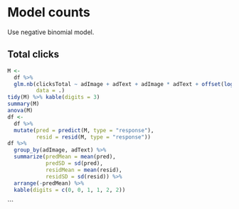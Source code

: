 # Model counts

Use negative binomial model.


## Total clicks

```r
M <-
  df %>% 
  glm.nb(clicksTotal ~ adImage + adText + adImage * adText + offset(log(impressions)), 
         data = .)
tidy(M) %>% kable(digits = 3)
summary(M)
anova(M)
df <- 
  df %>% 
  mutate(pred = predict(M, type = "response"),
         resid = resid(M, type = "response"))
df %>% 
  group_by(adImage, adText) %>% 
  summarize(predMean = mean(pred),
            predSD = sd(pred),
            residMean = mean(resid),
            residSD = sd(resid)) %>% 
  arrange(-predMean) %>% 
  kable(digits = c(0, 0, 1, 1, 2, 2))
```

```

